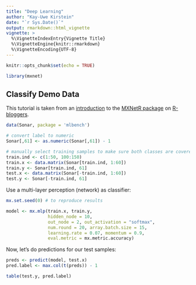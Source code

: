 ```yaml
---
title: "Deep Learning"
author: "Kay-Uwe Kirstein"
date: "`r Sys.Date()`"
output: rmarkdown::html_vignette
vignette: >
  %\VignetteIndexEntry{Vignette Title}
  %\VignetteEngine{knitr::rmarkdown}
  %\VignetteEncoding{UTF-8}
---
```


```r
knitr::opts_chunk$set(echo = TRUE)
```


```r
library(mxnet)
```


## Classify Demo Data

This tutorial is taken from an [introduction](http://www.r-bloggers.com/deep-learning-with-mxnetr/) to the [MXNetR package](https://github.com/dmlc/mxnet) on [R-bloggers](http://www.r-bloggers.com).


```r
data(Sonar, package = 'mlbench')

# convert label to numeric
Sonar[,61] <- as.numeric(Sonar[,61]) - 1

# manually select training samples to make sure both classes are covered
train.ind <- c(1:50, 100:150)
train.x <- data.matrix(Sonar[train.ind, 1:60])
train.y <- Sonar[train.ind, 61]
test.x <- data.matrix(Sonar[-train.ind, 1:60])
test.y <- Sonar[-train.ind, 61]
```

Use a multi-layer perception (network) as classifier:

```r
mx.set.seed(0) # to reproduce results

model <- mx.mlp(train.x, train.y,
                hidden_node = 10,
                out_node = 2, out_activation = "softmax",
                num.round = 20, array.batch.size = 15,
                learning.rate = 0.07, momentum = 0.9,
                eval.metric = mx.metric.accuracy)

```

Now, let's do predictions for our test samples:

```r
preds <- predict(model, test.x)
pred.label <- max.col(t(preds)) - 1

table(test.y, pred.label)
```


